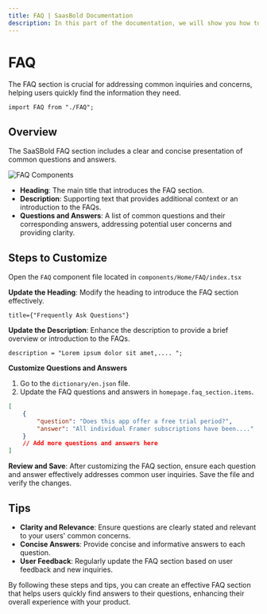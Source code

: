 ```yaml
---
title: FAQ | SaasBold Documentation
description: In this part of the documentation, we will show you how to customize the FAQ section of the SaaSBold boilerplate to provide answers to frequently asked questions.
---
```


# FAQ

The FAQ section is crucial for addressing common inquiries and concerns, helping users quickly find the information they need.

```tsx
import FAQ from "./FAQ";
```

## Overview

The SaaSBold FAQ section includes a clear and concise presentation of common questions and answers.

![FAQ Components](/images/docs/ui-customization/faq.png)

- **Heading**: The main title that introduces the FAQ section.
- **Description**: Supporting text that provides additional context or an introduction to the FAQs.
- **Questions and Answers**: A list of common questions and their corresponding answers, addressing potential user concerns and providing clarity.

## Steps to Customize

Open the `FAQ` component file located in `components/Home/FAQ/index.tsx`

**Update the Heading**: Modify the heading to introduce the FAQ section effectively.

```tsx
title={"Frequently Ask Questions"}
```

**Update the Description**: Enhance the description to provide a brief overview or introduction to the FAQs.

```tsx
description = "Lorem ipsum dolor sit amet,.... ";
```

**Customize Questions and Answers**

1. Go to the `dictionary/en.json` file.
2. Update the FAQ questions and answers in `homepage.faq_section.items`.

```json
[
	{
		"question": "Does this app offer a free trial period?",
		"answer": "All individual Framer subscriptions have been...."
	}
	// Add more questions and answers here
]
```

**Review and Save**: After customizing the FAQ section, ensure each question and answer effectively addresses common user inquiries. Save the file and verify the changes.

## Tips

- **Clarity and Relevance**: Ensure questions are clearly stated and relevant to your users' common concerns.
- **Concise Answers**: Provide concise and informative answers to each question.
- **User Feedback**: Regularly update the FAQ section based on user feedback and new inquiries.

By following these steps and tips, you can create an effective FAQ section that helps users quickly find answers to their questions, enhancing their overall experience with your product.
